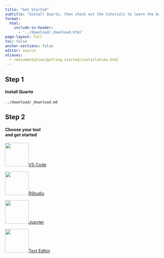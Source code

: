 ```yaml
---
title: "Get Started"
subtitle: "Install Quarto, then check out the tutorials to learn the basics."
format:
  html:
    include-in-header: 
      - '../download/_download.html'
page-layout: full
toc: false
anchor-sections: false
editor: source
aliases:
  - /documentation/getting-started/installation.html
---
```


::: {.grid .step .column-page-right}
::: {.g-col-lg-3 .g-col-12}
## Step 1 

#### Install Quarto {.fw-light}
:::

::: {.g-col-lg-9 .g-col-12}
``` include
../download/_download.md
```

:::
:::

::: {.grid .step .column-page-right}
::: {.g-col-lg-3 .g-col-12}
## Step 2 

#### Choose your tool<br/>and get started{.fw-light}
:::

::: {.tool .g-col-lg-9 .g-col-12}


<a href="hello/vscode.html" role="button" class="btn btn-outline-light">
![](images/vscode-logo.png){width="77"}VS Code
</a>

<a href="hello/rstudio.html" role="button" class="btn btn-outline-light">
![](images/rstudio-logo.png){width="77"}RStudio
</a>

<a href="hello/jupyter.html" role="button" class="btn btn-outline-light">
![](images/jupyter-logo.png){width="77"}Jupyter
</a>

<a href="hello/text-editor.html" role="button" class="btn btn-outline-light">
![](images/text-editor-logo.png){width="77"}Text Editor
</a>

:::
:::
